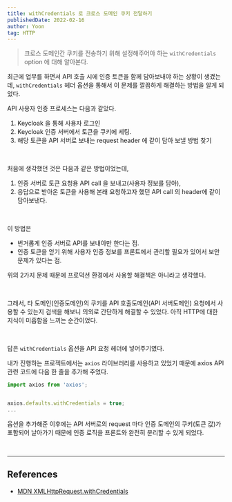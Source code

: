 ```yaml
---
title: withCredentials 로 크로스 도메인 쿠키 전달하기
publishedDate: 2022-02-16
author: Yoon
tag: HTTP
---
```


> 크로스 도메인간 쿠키를 전송하기 위해 설정해주어야 하는 `withCredentials` option 에 대해 알아본다.

최근에 업무를 하면서 API 호출 시에 인증 토큰을 함께 담아보내야 하는 상황이 생겼는데, `withCredentials` 헤더 옵션을 통해서 이 문제를 깔끔하게 해결하는 방법을 알게 되었다.

API 사용자 인증 프로세스는 다음과 같았다.
1. Keycloak 을 통해 사용자 로그인
2. Keycloak 인증 서버에서 토큰을 쿠키에 세팅.
3. 해당 토큰을 API 서버로 보내는 request header 에 같이 담아 보낼 방법 찾기

<br />

처음에 생각했던 것은 다음과 같은 방법이었는데,
1. 인증 서버로 토큰 요청용 API call 을 보내고(사용자 정보를 담아),
2. 응답으로 받아온 토큰을 사용해 본래 요청하고자 했던 API call 의 header에 같이 담아보낸다.

<br />

이 방법은
- 번거롭게 인증 서버로 API를 보내야만 한다는 점.
- 인증 토큰을 얻기 위해 사용자 인증 정보를 프론트에서 관리할 필요가 있어서 보안 문제가 있다는 점.

위의 2가지 문제 때문에 프로덕션 환경에서 사용할 해결책은 아니라고 생각했다.

<br />

그래서, 타 도메인(인증도메인)의 쿠키를 API 호출도메인(API 서버도메인) 요청에서 사용할 수 있는지 검색을 해보니 의외로 간단하게 해결할 수 있었다.
아직 HTTP에 대한 지식이 미흡함을 느끼는 순간이었다.

<br />

답은 `withCredentials` 옵션을 API 요청 헤더에 넣어주기였다.

내가 진행하는 프로젝트에서는 `axios` 라이브러리를 사용하고 있었기 때문에 axios API 관련 코드에 다음 한 줄을 추가해 주었다.

```javascript
import axios from 'axios';


axios.defaults.withCredentials = true;
...
```

옵션을 추가해준 이후에는 API 서버로의 request 마다 인증 도메인의 쿠키(토큰 값)가 포함되어 날아가기 때문에 인증 로직을 프론트와 완전히 분리할 수 있게 되었다.


<br />

---

## References
- [MDN XMLHttpRequest.withCredentials](https://developer.mozilla.org/en-US/docs/Web/API/XMLHttpRequest/withCredentials)
